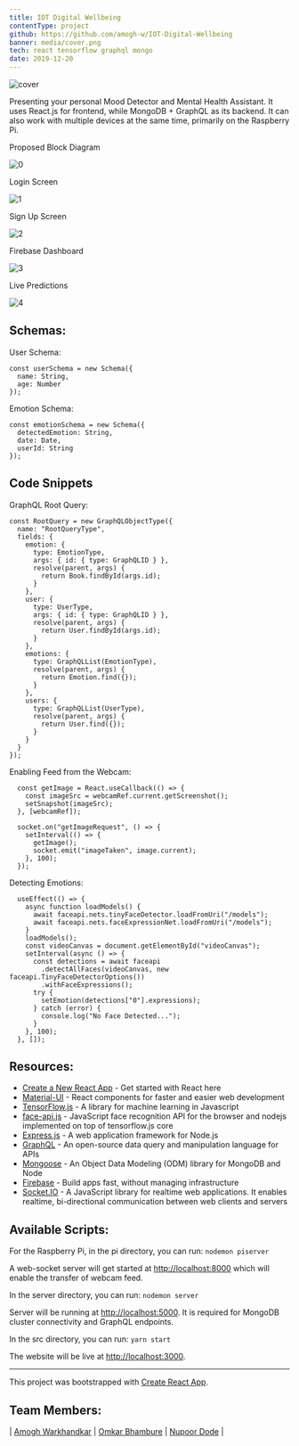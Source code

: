 ```yaml
---
title: IOT Digital Wellbeing
contentType: project
github: https://github.com/amogh-w/IOT-Digital-Wellbeing
banner: media/cover.png
tech: react tensorflow graphql mongo
date: 2019-12-20
---
```


![](media/cover.png "cover")

Presenting your personal Mood Detector and Mental Health Assistant. It uses React.js for frontend, while MongoDB + GraphQL as its backend. It can also work with multiple devices at the same time, primarily on the Raspberry Pi.

Proposed Block Diagram

![](media/0.png "0")

Login Screen

![](media/1.png "1")

Sign Up Screen

![](media/2.png "2")

Firebase Dashboard

![](media/3.png "3")

Live Predictions

![](media/4.png "4")

## Schemas:

User Schema:

```
const userSchema = new Schema({
  name: String,
  age: Number
});

```

Emotion Schema:

```
const emotionSchema = new Schema({
  detectedEmotion: String,
  date: Date,
  userId: String
});
```

## Code Snippets

GraphQL Root Query:

```
const RootQuery = new GraphQLObjectType({
  name: "RootQueryType",
  fields: {
    emotion: {
      type: EmotionType,
      args: { id: { type: GraphQLID } },
      resolve(parent, args) {
        return Book.findById(args.id);
      }
    },
    user: {
      type: UserType,
      args: { id: { type: GraphQLID } },
      resolve(parent, args) {
        return User.findById(args.id);
      }
    },
    emotions: {
      type: GraphQLList(EmotionType),
      resolve(parent, args) {
        return Emotion.find({});
      }
    },
    users: {
      type: GraphQLList(UserType),
      resolve(parent, args) {
        return User.find({});
      }
    }
  }
});
```

Enabling Feed from the Webcam:

```
  const getImage = React.useCallback(() => {
    const imageSrc = webcamRef.current.getScreenshot();
    setSnapshot(imageSrc);
  }, [webcamRef]);

  socket.on("getImageRequest", () => {
    setInterval(() => {
      getImage();
      socket.emit("imageTaken", image.current);
    }, 100);
  });
```

Detecting Emotions:

```
  useEffect(() => {
    async function loadModels() {
      await faceapi.nets.tinyFaceDetector.loadFromUri("/models");
      await faceapi.nets.faceExpressionNet.loadFromUri("/models");
    }
    loadModels();
    const videoCanvas = document.getElementById("videoCanvas");
    setInterval(async () => {
      const detections = await faceapi
        .detectAllFaces(videoCanvas, new faceapi.TinyFaceDetectorOptions())
        .withFaceExpressions();
      try {
        setEmotion(detections["0"].expressions);
      } catch (error) {
        console.log("No Face Detected...");
      }
    }, 100);
  }, []);
```

## Resources:

- [Create a New React App](https://reactjs.org/docs/create-a-new-react-app.html) - Get started with React here
- [Material-UI](https://material-ui.com/) - React components for faster and easier web development
- [TensorFlow.js](https://www.tensorflow.org/js) - A library for machine learning in Javascript
- [face-api.js](https://github.com/justadudewhohacks/face-api.js/) - JavaScript face recognition API for the browser and nodejs implemented on top of tensorflow.js core
- [Express.js](https://expressjs.com/) - A web application framework for Node.js
- [GraphQL](https://graphql.org/) - An open-source data query and manipulation language for APIs
- [Mongoose](https://mongoosejs.com/docs/) - An Object Data Modeling (ODM) library for MongoDB and Node
- [Firebase](https://firebase.google.com/) - Build apps fast, without managing infrastructure
- [Socket.IO](https://socket.io/) - A JavaScript library for realtime web applications. It enables realtime, bi-directional communication between web clients and servers

## Available Scripts:

For the Raspberry Pi, in the pi directory, you can run: `nodemon piserver`

A web-socket server will get started at [http://localhost:8000](http://localhost:8000) which will enable the transfer of webcam feed.

In the server directory, you can run: `nodemon server`

Server will be running at [http://localhost:5000](http://localhost:5000). It is required for MongoDB cluster connectivity and GraphQL endpoints.

In the src directory, you can run: `yarn start`

The website will be live at [http://localhost:3000](http://localhost:3000).

---

This project was bootstrapped with [Create React App](https://github.com/facebook/create-react-app).

## Team Members:

| [Amogh Warkhandkar](https://github.com/amogh-w) | [Omkar Bhambure](https://github.com/blablabluomie) | [Nupoor Dode](https://github.com/NupoorD) |
